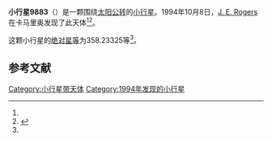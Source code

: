 {{Infobox planet
| bgcolour = #FFFFC0
| name = 9883
| symbol = 
| image = 
| caption = 
| discovery = yes
| discovery_ref = 
| discoverer = [[J._E._Rogers|J. E. Rogers]]
| discovery_site = [[卡马里奥|卡马里奥]] 
| discovered = 1994年10月8日
| designations = yes
| mp_name = 
| named_after = 
| alt_names = 
| mp_category = [[主带小行星|主带小行星]]
| orbit_ref = <ref name="a">[http://ssd.jpl.nasa.gov/sbdb.cgi?sstr=9883 9883] {{Wayback|url=http://ssd.jpl.nasa.gov/sbdb.cgi?sstr=9883 |date=20210717080358 }}，小行星數據庫瀏覽器（JPL Small-Body Database Browser）－[[美国国家航空航天局|美国国家航空航天局]]喷气推进实验室</ref>
| epoch = 2456400.5 (2013年4月18日更新)
| aphelion = {{convert|2.6924340|AU|km|3|abbr=on|lk=out}}
| perihelion = {{convert|2.0169402|AU|km|3|abbr=on}}
| semimajor = {{convert|2.3546871|AU|km|3|abbr=on}}
| eccentricity = 0.143436
| period = 1319.76996 [[日|日]]<br />3.61[[儒略年|儒略年]]
| avg_speed = 
| inclination = 6.87073
| asc_node = 331.46168
| mean_anomaly = 
| arg_peri = 358.23325
| satellites = 
| physical_characteristics = yes
| dimensions = 
| mass = 
| density = 
| surface_grav = 
| escape_velocity = 
| sidereal_day = 
| axial_tilt = 
| pole_ecliptic_lat = 
| pole_ecliptic_lon = 
| albedo = 
| temperatures= 
| temp_name1 = 
| mean_temp_1 = 
| max_temp_1 = 
| temp_name2 = 
| max_temp_2 = 
| spectral_type = 
| abs_magnitude = 358.23325
}}

'''小行星9883'''（{{lang-en|9883}}）是一颗围绕[[太阳|太阳]][[公转|公转]]的[[小行星|小行星]]。1994年10月8日，[[J._E._Rogers|J. E. Rogers]]在卡马里奥发现了此天体<ref name="a" /><ref>{{cite news|title=小行星列表|url=http://cfa-www.harvard.edu/iau/lists/NumberedMPs.txt|accessdate=2013-07-08|newspaper=哈佛大学|archive-date=2008-05-17|archive-url=https://web.archive.org/web/20080517010638/http://cfa-www.harvard.edu/iau/lists/NumberedMPs.txt|dead-url=no}}</ref>。

这颗小行星的[[绝对星等|绝对星等]]为358.23325等<ref name="a" />。

==参考文献==
{{reflist}}
{{Minor Planet Number|[[小行星9882|小行星9882]]|[[小行星9884|小行星9884]]}}

{{小天体}}

[[Category:小行星带天体|Category:小行星带天体]]
[[Category:1994年发现的小行星|Category:1994年发现的小行星]]

{{asteroid-stub}}